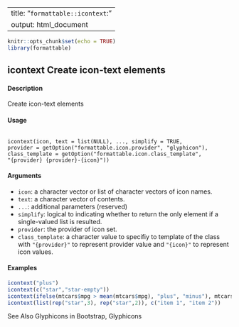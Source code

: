 
---
title: "``formattable::icontext``: "
output: html_document
---

```r
knitr::opts_chunk$set(echo = TRUE)
library(formattable)
```
## icontext Create icon-text elements

#### Description
Create icon-text elements

#### Usage
<pre><code>
icontext(icon, text = list(NULL), ..., simplify = TRUE,
provider = getOption("formattable.icon.provider", "glyphicon"),
class_template = getOption("formattable.icon.class_template",
"{provider} {provider}-{icon}"))
</code></pre>

#### Arguments
* ``icon``: a character vector or list of character vectors of icon names.
* ``text``: a character vector of contents.
* ``...``: additional parameters (reserved)
* ``simplify``: logical to indicating whether to return the only element if a single-valued list is resulted. 
* ``provider``: the provider of icon set.
* ``class_template``: a character value to specifiy to template of the class with ``"{provider}"`` to represent provider value and ``"{icon}"`` to represent icon values.

#### Examples
```r
icontext("plus")
icontext(c("star","star-empty"))
icontext(ifelse(mtcars$mpg > mean(mtcars$mpg), "plus", "minus"), mtcars$mpg)
icontext(list(rep("star",3), rep("star",2)), c("item 1", "item 2"))
```


See Also
Glyphicons in Bootstrap, Glyphicons
